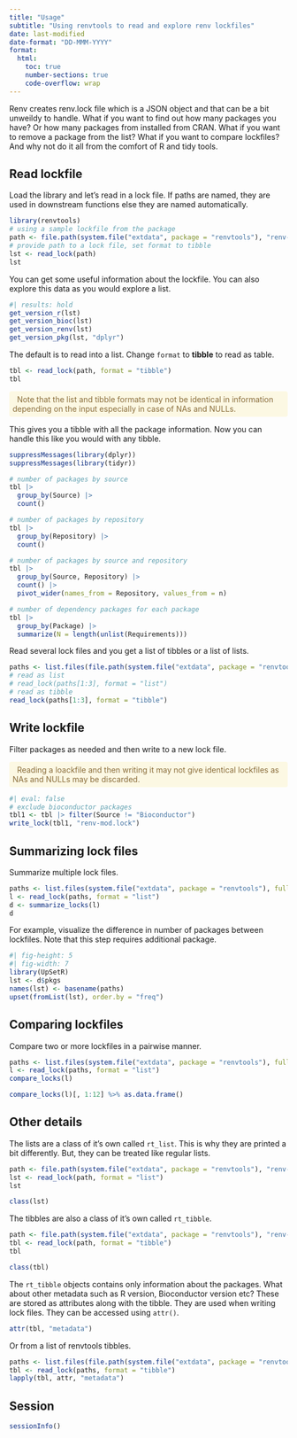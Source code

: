 ```yaml
---
title: "Usage"
subtitle: "Using renvtools to read and explore renv lockfiles"
date: last-modified
date-format: "DD-MMM-YYYY"
format:
  html:
    toc: true
    number-sections: true
    code-overflow: wrap
---
```


Renv creates renv.lock file which is a JSON object and that can be a bit unweildy to handle. What if you want to find out how many packages you have? Or how many packages from installed from CRAN. What if you want to remove a package from the list? What if you want to compare lockfiles? And why not do it all from the comfort of R and tidy tools.

## Read lockfile

Load the library and let's read in a lock file. If paths are named, they are used in downstream functions else they are named automatically.

```r
library(renvtools)
# using a sample lockfile from the package
path <- file.path(system.file("extdata", package = "renvtools"), "renv-r4.4.1.lock")
# provide path to a lock file, set format to tibble
lst <- read_lock(path)
lst
```

You can get some useful information about the lockfile. You can also explore this data as you would explore a list.

```r
#| results: hold
get_version_r(lst)
get_version_bioc(lst)
get_version_renv(lst)
get_version_pkg(lst, "dplyr")
```

The default is to read into a list. Change `format` to **tibble** to read as table.

```r
tbl <- read_lock(path, format = "tibble")
tbl
```

<p style="color: #8a6d3b;background-color: #fcf8e3;border-color:#faebcc;padding: 6px;border-radius: 4px;" style="inline-block">
<i class="fas fa-exclamation-circle"></i> &nbsp; Note that the list and tibble formats may not be identical in information depending on the input especially in case of NAs and NULLs.
</p>

This gives you a tibble with all the package information. Now you can handle this like you would with any tibble.

```r
suppressMessages(library(dplyr))
suppressMessages(library(tidyr))

# number of packages by source
tbl |>
  group_by(Source) |>
  count()

# number of packages by repository
tbl |>
  group_by(Repository) |>
  count()

# number of packages by source and repository
tbl |>
  group_by(Source, Repository) |>
  count() |>
  pivot_wider(names_from = Repository, values_from = n)

# number of dependency packages for each package
tbl |>
  group_by(Package) |>
  summarize(N = length(unlist(Requirements)))
```

Read several lock files and you get a list of tibbles or a list of lists.

```r
paths <- list.files(file.path(system.file("extdata", package = "renvtools")), full.names = TRUE)
# read as list
# read_lock(paths[1:3], format = "list")
# read as tibble
read_lock(paths[1:3], format = "tibble")
```

## Write lockfile

Filter packages as needed and then write to a new lock file.

<p style="color: #8a6d3b;background-color: #fcf8e3;border-color:#faebcc;padding: 6px;border-radius: 4px;" style="inline-block">
<i class="fas fa-exclamation-circle"></i> &nbsp; Reading a loackfile and then writing it may not give identical lockfiles as NAs and NULLs may be discarded.
</p>

```r
#| eval: false
# exclude bioconductor packages
tbl1 <- tbl |> filter(Source != "Bioconductor")
write_lock(tbl1, "renv-mod.lock")
```

## Summarizing lock files

Summarize multiple lock files.

```r
paths <- list.files(system.file("extdata", package = "renvtools"), full.names = TRUE)
l <- read_lock(paths, format = "list")
d <- summarize_locks(l)
d
```

For example, visualize the difference in number of packages between lockfiles. Note that this step requires additional package.

```r
#| fig-height: 5
#| fig-width: 7
library(UpSetR)
lst <- d$pkgs
names(lst) <- basename(paths)
upset(fromList(lst), order.by = "freq")
```

## Comparing lockfiles

Compare two or more lockfiles in a pairwise manner.

```r
paths <- list.files(system.file("extdata", package = "renvtools"), full.names = TRUE)
l <- read_lock(paths, format = "list")
compare_locks(l)
```

```r
compare_locks(l)[, 1:12] %>% as.data.frame()
```

## Other details

The lists are a class of it's own called `rt_list`. This is why they are printed a bit differently. But, they can be treated like regular lists.

```r
path <- file.path(system.file("extdata", package = "renvtools"), "renv-r4.4.1.lock")
lst <- read_lock(path, format = "list")
lst
```

```r
class(lst)
```

The tibbles are also a class of it's own called `rt_tibble`. 

```r
path <- file.path(system.file("extdata", package = "renvtools"), "renv-r4.4.1.lock")
tbl <- read_lock(path, format = "tibble")
tbl
```

```r
class(tbl)
```

The `rt_tibble` objects contains only information about the packages. What about other metadata such as R version, Bioconductor version etc? These are stored as attributes along with the tibble. They are used when writing lock files. They can be accessed using `attr()`.

```r
attr(tbl, "metadata")
```

Or from a list of renvtools tibbles.

```r
paths <- list.files(file.path(system.file("extdata", package = "renvtools")), full.names = TRUE)
tbl <- read_lock(paths, format = "tibble")
lapply(tbl, attr, "metadata")
```

## Session

```r
sessionInfo()
```
